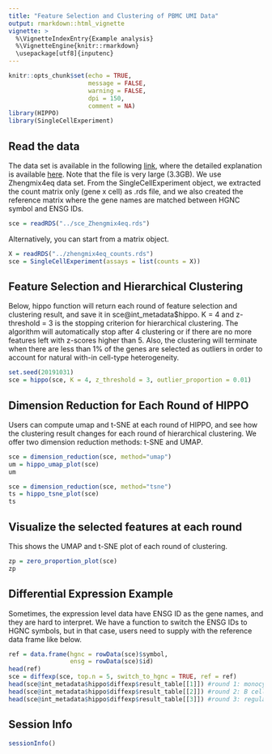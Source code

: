 ```yaml
---
title: "Feature Selection and Clustering of PBMC UMI Data"
output: rmarkdown::html_vignette
vignette: >
  %\VignetteIndexEntry{Example analysis}
  %\VignetteEngine{knitr::rmarkdown}
  \usepackage[utf8]{inputenc}
---
```


```r
knitr::opts_chunk$set(echo = TRUE,
                      message = FALSE,
                      warning = FALSE,
                      dpi = 150,
                      comment = NA)
library(HIPPO)
library(SingleCellExperiment)
```

## Read the data

The data set is available in the following [link](http://imlspenticton.uzh.ch/robinson_lab/DuoClustering2018/DuoClustering2018.tar.gz), where the detailed explanation is available [here](https://github.com/markrobinsonuzh/scRNAseq_clustering_comparison). Note that the file is very large (3.3GB). We use Zhengmix4eq data set. From the SingleCellExperiment object, we extracted the count matrix only (gene x cell) as .rds file, and we also created the reference matrix where the gene names are matched between HGNC symbol and ENSG IDs. 

```r
sce = readRDS("../sce_Zhengmix4eq.rds")
```

Alternatively, you can start from a matrix object.

```r
X = readRDS("../zhengmix4eq_counts.rds")
sce = SingleCellExperiment(assays = list(counts = X))
```

## Feature Selection and Hierarchical Clustering

Below, hippo function will return each round of feature selection and clustering result, and save it in sce@int_metadata$hippo. K = 4 and z-threshold = 3 is the stopping criterion for hierarchical clustering. The algorithm will automatically stop after 4 clustering or if there are no more features left with z-scores higher than 5. Also, the clustering will terminate when there are less than 1\% of the genes are selected as outliers in order to account for natural with-in cell-type heterogeneity.

```r
set.seed(20191031)
sce = hippo(sce, K = 4, z_threshold = 3, outlier_proportion = 0.01)
```

## Dimension Reduction for Each Round of HIPPO

Users can compute umap and t-SNE at each round of HIPPO, and see how the clustering result changes for each round of hierarchical clustering. We offer two dimension reduction methods: t-SNE and UMAP.

```r
sce = dimension_reduction(sce, method="umap")
um = hippo_umap_plot(sce)
um
```

```r
sce = dimension_reduction(sce, method="tsne")
ts = hippo_tsne_plot(sce)
ts
```

## Visualize the selected features at each round

This shows the UMAP and t-SNE plot of each round of clustering. 

```r
zp = zero_proportion_plot(sce)
zp
```

## Differential Expression Example

Sometimes, the expression level data have ENSG ID as the gene names, and they are hard to interpret. We have a function to switch the ENSG IDs to HGNC symbols, but in that case, users need to supply with the reference data frame like below.

```r
ref = data.frame(hgnc = rowData(sce)$symbol,
                 ensg = rowData(sce)$id)
head(ref)
sce = diffexp(sce, top.n = 5, switch_to_hgnc = TRUE, ref = ref)
head(sce@int_metadata$hippo$diffexp$result_table[[1]]) #round 1: monocytes
head(sce@int_metadata$hippo$diffexp$result_table[[2]]) #round 2: B cells
head(sce@int_metadata$hippo$diffexp$result_table[[3]]) #round 3: regulatory T cells
```


## Session Info

```r
sessionInfo()
```
